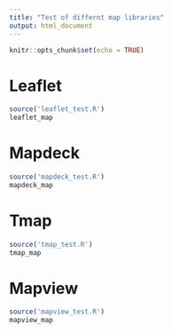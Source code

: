 ```yaml
---
title: "Test of differnt map libraries"
output: html_document
---
```


```r
knitr::opts_chunk$set(echo = TRUE)
```

# Leaflet

```r
source('leaflet_test.R')
leaflet_map
```

# Mapdeck

```r
source('mapdeck_test.R')
mapdeck_map
```

# Tmap

```r
source('tmap_test.R')
tmap_map
```


# Mapview

```r
source('mapview_test.R')
mapview_map
```
